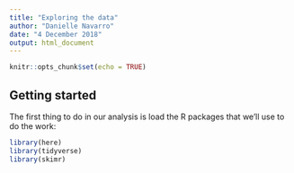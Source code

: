 ```yaml
---
title: "Exploring the data"
author: "Danielle Navarro"
date: "4 December 2018"
output: html_document
---
```


```r
knitr::opts_chunk$set(echo = TRUE)
```

## Getting started

The first thing to do in our analysis is load the R
packages that we'll use to do the work:

```r
library(here)
library(tidyverse)
library(skimr)
```

